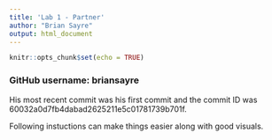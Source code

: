 ```yaml
---
title: 'Lab 1 - Partner'
author: "Brian Sayre"
output: html_document
---
```


```r
knitr::opts_chunk$set(echo = TRUE)
```
### GitHub username: briansayre  
  
His most recent commit was his first commit and the commit ID was 60032a0d7fb4dabad2625211e5c01781739b701f. 
  
Following instuctions can make things easier along with good visuals.
